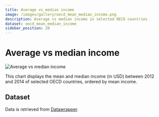 ```yaml
---
title: Average vs median income
image: /images/gallery/oecd_mean_median_income.png
description: Average vs median income in selected OECD countries
dataset: oecd_mean_median_income
sidebar_position: 20
---
```

# Average vs median income

![Average vs median income](/images/gallery/oecd_mean_median_income.png)

This chart displays the mean and median income (in USD) between 2012 and 2014 of selected OECD countries, ordered by mean income.

## Dataset

Data is retrieved from [Datawrapper](https://www.datawrapper.de/_/h3Jz9/).